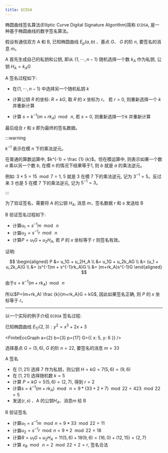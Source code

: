 ```yaml
---
title: ECDSA
---
```


椭圆曲线签名算法(Elliptic Curve Digital Signature Algorithm)简称 `ECDSA`, 是一种基于椭圆曲线的数字签名算法。

假设有通信双方 A 和 B, 已知椭圆曲线 $E_p(a, b)$ 、基点 $G$、 $G$ 的阶 $n$, 要签名的消息 $m$。

A 首先生成自己的私钥和公钥, 即从 $\{1,\cdots,n-1\}$ 随机选择一个数 $k_A$ 作为私钥, 公钥 $H_A=k_AG$

A 签名过程如下:

- 在$\{1,\cdots,n-1\}$ 中选择另一个随机私钥 $k$

- 计算公钥 $R$ 的坐标: $R = kG$, 取 $R$ 的 $x$ 坐标为 $r$。 若 $r=0$, 则重新选择一个 $k$ 并重新计算

- 计算 $s = k^{-1}(m + rk_A) \mod \ n$, 若 $s=0$, 则重新选择一个$k$ 并重新计算

最后组合 $r$ 和 $s$ 即为最终的签名数据。

:::warning

$k^{-1}$ 表示在模 $n$ 下的乘法逆元。

在普通的算数运算中, $k^{-1} = \frac {1} {k}$。但在模运算中, 则表示如果一个数 $a$ 乘以另一个数 $b$, 在模 $n$ 的情况下结果等于1, 则 $b$ 就是 $a$ 的乘法逆元。

例如: $3 \times 5 = 15 \mod 7 = 1$, 5 就是 3 在模 7 下的乘法逆元, 记为 $3^{-1} = 5$。反过来 3 也是 5 在模 7 下的乘法逆元, 记为 $5^{-1} = 3$。

:::

为了验证签名，需要将 A 的公钥 $H_A$, 消息 $m$，签名数据 $r$ 和 $s$ 发送给 B

B 验证签名过程如下:

- 计算$u_1 = s^{-1}m \mod \ n$
- 计算$u_2 = s^{-1}r \mod \ n$
- 计算$P = u_1G + u_2H_A$, 若 $P$ 的 $x$ 坐标等于 $r$ 则签名有效。

证明:

$$
\begin{aligned}
P
&= u_1G + u_2H_A \\
&= u_1G + u_2k_AG \\
&= (u_1 + u_2k_A)G \\
&= (s^{-1}m + s^{-1}rk_A)G \\
&= (m+rk_A)s^{-1}G
\end{aligned}
$$

由于$s=k^{-1} (m+rk_A) \mod\ n$

所以$P=(m+rk_A) \frac {k}{m+rk_A}G = kG$, 因此如果签名正确, 则 $P$ 的 $x$ 坐标等于 $r$。

---

以一个实际的例子介绍 `ECDSA` 签名过程:

已知椭圆曲线 $E_{17}(2,3): y^2=x^3+2x+3$

<FiniteEccGraph
  a={2}
  b={3}
  p={17}
  G={{
    x: 5,
    y: 6
  }}
/>

选择基点 $G=(5, 6)$, $G$ 的阶 $n=22$, 要签名的消息 $m = 33$

A 签名

- 在 $[1, 21]$ 选择 7 作为私钥，则公钥 $H=kG=7(5, 6)=(9, 6)$
- 在 $[1, 21]$ 选择随机数 $k=5$
- 计算 $P=kG = 5(5, 6) = (2, 7)$, 得到 $r=2$
- 计算$s = k^{-1} (m+rk_A) \mod\ n = 9 * (33 + 2 * 7) \mod 22 = 423 \mod 22 = 5$
- 发送$(r, s)$ 、A 的公钥$H_A$、消息$m$ 给 B

B 验证签名

- 计算$u_1=s^{-1}m \mod n = 9 * 33 \mod 22 = 11$
- 计算$u_2 = s^{-1}r \mod n = 9 * 2 \mod 22 = 18$
- 计算$R = u_1G + u_2H_A = 11(5, 6) + 18(9, 6) = (16, 0) + (12, 15) = (2, 7)$
- 计算 $x_R \mod\ n = 2 \mod 22 =2 = r$, 签名合法

